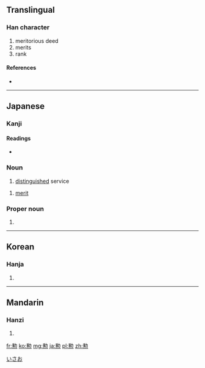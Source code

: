 {{also|勛|勳}}
==Translingual==

===Han character===
{{Han char|rn=19|rad=力|as=13|sn=15|four=|canj=竹尸火 (HSF)}}

# meritorious deed
# merits
# rank

====References====
* {{Han ref|kx=0149.351|dkj=02463|dj=0337.190|hdz=10381.110|uh=52F2|ud=21234}}

----

==Japanese==

===Kanji===
{{ja-kanji|grade=c|rs=力13}}

====Readings====
* {{ja-readings|on=[[くん]] (kun)|kun=[[いさお]] (isao)}}

===Noun===
{{ja-noun|k|hira=いさお|rom=isao}} 

# [[distinguished]] service

{{ja-noun|k|hira=くん|rom=kun}} 

# [[merit]]

===Proper noun===
{{ja-pos|k|proper|hira=いさお|rom=Isao}}

# {{given name|male|lang=ja}}

[[Category:Japanese male given names|いさお]]

----

==Korean==

===Hanja===
{{ko-hanja|hangeul=훈|rv=hun|mr=hun}}

# {{defn|lang=ko|sort=力13}}

----

==Mandarin==

===Hanzi===
{{cmn-hanzi|pin=[[xūn]] ([[xun1]])|wg=hsün<sup>1</sup>}}

# {{defn|lang=cmn|sort=力13}}

[[fr:勲]]
[[ko:勲]]
[[mg:勲]]
[[ja:勲]]
[[pl:勲]]
[[zh:勲]]
